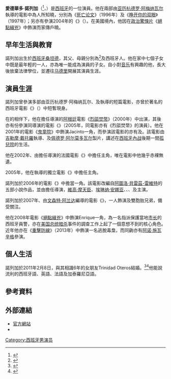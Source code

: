 {{translating|[[:en:Eduaro_Noriega_(Spanish_actor)|:en:Eduaro Noriega (Spanish actor)]]|tpercent=70|time=2021-04-04}}
{{Infobox person
| image            = Eduardo Noriega 1.1.jpg
| imagesize        =
| caption          = 愛德華多·諾列加於2010年{{tsl|en|Guadalajara International Film Festival|墨西哥瓜達拉哈拉電影節}}
| name             = 愛德華多·諾列加
| native_name      = Eduardo Noriega
| birth_name       = Eduardo Noriega Gómez
| birth_date       = {{Birth date and age|1973|8|1|df=y}}
| birth_place      = [[西班牙|西班牙]][[坎塔布里亞|坎塔布里亞]][[桑坦德_(西班牙)|桑坦德]]
| height           = {{convert|5|ft|11|in|m}}
| death_date       =
| death_place      =
| othername        =
| occupation       = [[演員|演員]]
| spouse           = Trinidad Oteros (2011-現在)
| domestic partner = 
| years_active     = 1993–現在
| homepage         = {{URL|http://www.eduardonoriega.com}}
}}
'''愛德華多·諾列加'''（{{lang-es|Eduardo Noriega Gómez}}<ref>{{Cite web|title=Eduardo Noriega Biography (1973-)|url=http://www.filmreference.com/film/42/Eduardo-Noriega.html|accessdate=2021-04-04|work=www.filmreference.com|archive-date=2017-12-23|archive-url=https://web.archive.org/web/20171223042911/http://www.filmreference.com/film/42/Eduardo-Noriega.html|dead-url=no}}</ref>，{{bd|1973年|8月1日}}）是[[西班牙|西班牙]]的一位演員。他在兩部由[[亚历杭德罗·阿梅纳瓦尔|亚历杭德罗·阿梅纳瓦尔]]執導的電影中為人所知曉，分別為《[[死亡论文|死亡论文]]》（1996年）及《[[睁开你的双眼|睁开你的双眼]]》（1997年）；另亦有參演2004年的《{{tsl|en|The Wolf (2004 film)|狼 (2004年電影)|狼}}》（{{lang-es|El Lobo}}）。在美國境內，他因在[[政治驚悚片|政治驚悚片]]《[[絕點緝兇|絕點緝兇]]》中飾演{{hover title|Enrique|恩里克}}而家傳戶曉。

== 早年生活與教育 ==
諾列加出生於[[西班牙|西班牙]][[桑坦德_(西班牙)|桑坦德]]，其父、母親分別為{{tsl|en|Mexicans|墨西哥人}}<ref>{{Cite web|title=Eduardo Noriega: "Mi novia me ayuda a no dejarme cegar"|url=http://www.diezminutos.es/famosos-corazon/entrevistas-famosos-corazon/eduardo-noriega-mi-novia-me-ayuda-a-no-dejarme-cegar|accessdate=2018-07-30|date=2008-05-09|last=Juan|first=Pando|publisher=[[赫斯特国际集团|Hearst]] España {{tsl|en|Private limited company|私人有限公司|S.L.}}|language=es|archiveurl=https://web.archive.org/web/20140111091435/http://www.diezminutos.es/famosos-corazon/entrevistas-famosos-corazon/eduardo-noriega-mi-novia-me-ayuda-a-no-dejarme-cegar|archivedate=2014-01-11}}</ref>及西班牙人。他在家中七個子女中既是最年輕的一人，亦為唯一能成為演員的子女。自小對[[音乐|音乐]]有興趣的他，長大後放棄法律學位，並遷往[[马德里|马德里]]開展其演員生涯。

== 演員生涯 ==
諾列加曾參演多部由亚历杭德罗·阿梅纳瓦尔、{{tsl|en|Mateo Gil|馬特奧·吉爾}}及{{tsl|en|Carlos Montero|卡洛斯·蒙特羅}}執導的短篇電影，亦曾於著名的西班牙電影《{{tsl|en|Stories from the Kronen|科羅內的故事}}》（{{lang-en|Historias del Kronen}}）中短暫現身。

在{{tsl|en|Leonardo Sbaraglia|萊昂納多·斯巴拉格利亞}}的相伴下，他在{{tsl|en|Marcelo Piñeyro|馬些路·皮涅羅}}擔任導演的[[阿根廷|阿根廷]]電影《[[烈燄焚幣|烈燄焚幣]]》（2000年）中出演，其後亦有份參演同導演的電影《{{tsl|en|The Method (film)|职场无间道}}》（2005年，同電影亦有《烈燄焚幣》的演員{{tsl|en|Pablo Echarri|帕布羅·埃查里}}）。他在2001年的電影《[[鬼童院|鬼童院]]》中飾演Jacinto一角，而參演該電影的亦有{{tsl|en|Marisa Paredes|瑪麗薩·帕雷德斯}}及{{tsl|en|Federico Luppi|費德利柯·路比}}。該電影由[[吉勒摩·戴托羅|吉勒摩·戴托羅]]執導、{{tsl|en|Agustín Almodóvar|奧古斯丁·阿莫多瓦}}及[[佩德罗·阿尔莫多瓦尔|佩德罗·阿尔莫多瓦尔]]製片，講述在[[西班牙內战|西班牙內战]]後期一間[[孤兒院|孤兒院]]的生活。

他在2002年、由{{tsl|en|Jean-Pierre Limosin|吉恩-皮耶·李摩森}}擔任導演的法國電影《{{tsl|fr|Novo|忘记我是谁}}》中擔任主角，唯在電影中他幾乎赤裸無遺。

2005年，他在{{tsl|en|Josh Evans (film producer)|喬什·伊萬斯}}執導的獨立電影《{{hover title|Che Guevara|切·格瓦拉}}》中擔任主角。

諾列加於2006年的電影《{{tsl|en|Alatriste|佣兵传奇}}》中擔當{{hover title|Conde de Guadalmedina|瓜達梅迪納伯爵}}一角。該電影改編自[[阿圖洛·貝雷茲-雷維特|阿圖洛·貝雷茲-雷維特]]的五部小說作品，並由{{tsl|en|Agustín Díaz Yanes|奧古斯汀·迪亞茲·亞內斯}}擔任導演，[[維高·摩天臣|維高·摩天臣]]、[[埃琳纳·安娜亚|埃琳纳·安娜亚]]、{{tsl|en|Javier Cámara|哈維爾·卡馬拉}}、{{tsl|en|Ariadna Gil|艾妮安娜·姬兒}}、{{tsl|en|Blanca Portillo|布蘭卡·波蒂洛}}及{{tsl|en|Juan Echanove|朱恩·查諾華}}主演。

諾列加於2007年、由[[文森特·阿兰达|文森特·阿兰达]]編導的電影《{{tsl|en|Lolita's Club|洛丽塔俱乐部的情歌}}》，一人飾演{{hover title|Raúl Fuentes|勞爾·富恩特斯}}及{{hover title|Valentín Fuentes|瓦倫丁·富恩特斯}}雙胞胎兄弟，備受關注。

他在2008年電影《[[絕點緝兇|絕點緝兇]]》中飾演Enrique一角，為一名指派保護當地[[市长|市长]]的西班牙員警，亦在[[美国总统|美国总统]][[暗杀|暗杀]]事件的調查工作上起了一個意想不到的核心角色。近年他亦在《[[重擊防線|重擊防線]]》（2013年）中飾演一名逃脫毒梟，而同齣亦有[[阿诺·施瓦辛格|阿诺·施瓦辛格]]參演。

== 個人生活 ==
諾列加於2011年2月8日，與其相識6年的女朋友Trinidad Oteros結婚。<ref>{{Cite web|title=Eduardo Noriega se casa con su novia en secreto en una Junta Municipal de Madrid|url=http://www.20minutos.es/noticia/982483/0/noriega/boda/secreta/|accessdate=2018-07-30|author=20minutos.es|date=2011-03-08|publisher=''[[20分钟报_(西班牙)|20 Minutos]]''|language=es|archive-date=2017-10-09|archive-url=https://web.archive.org/web/20171009101403/http://www.20minutos.es/noticia/982483/0/noriega/boda/secreta/}}</ref><ref>{{Cite web|title=Eduardo Noriega se casa en secreto|url=https://www.fotogramas.es/noticias-cine/a439043/eduardo-noriega-se-casa-en-secreto/|accessdate=2018-07-30|date=2011-03-16|publisher=''Fotogramas''|agency=Hearst España S.L.|language=es|archive-date=2020-04-16|archive-url=https://web.archive.org/web/20200416164834/https://www.fotogramas.es/noticias-cine/a439043/eduardo-noriega-se-casa-en-secreto/}}</ref>他能說流利的西班牙語、英語、法語及加泰羅尼亞語。

==參考資料==
{{reflist}}

== 外部連結 ==
* [http://www.eduardonoriega.com/ 官方網站] {{Wayback|url=http://www.eduardonoriega.com/ |date=20210801184720 }}
* {{IMDb name|0635330}}

[[Category:西班牙男演员|Category:西班牙男演员]]